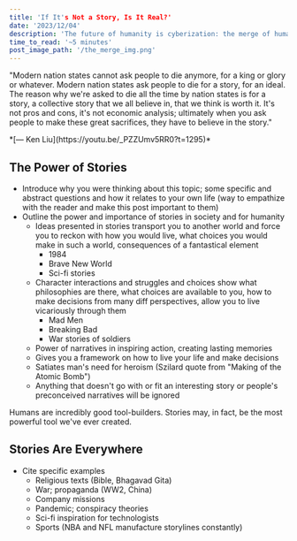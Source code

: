 ```yaml
---
title: 'If It's Not a Story, Is It Real?'
date: '2023/12/04'
description: 'The future of humanity is cyberization: the merge of humans and technology.'
time_to_read: '~5 minutes'
post_image_path: '/the_merge_img.png'
---
```


"Modern nation states cannot ask people to die anymore, for a king or glory or whatever.
Modern nation states ask people to die for a story, for an ideal. The reason why we're asked to die all the time
by nation states is for a story, a collective story that we all believe in, that we think is worth it.
It's not pros and cons, it's not economic analysis; ultimately when you ask people to make these great sacrifices, they have to believe in the story."
<div className="text-right font-bold mt-0">
  *[— Ken Liu](https://youtu.be/_PZZUmv5RR0?t=1295)*
</div>

## The Power of Stories

* Introduce why you were thinking about this topic; some specific and abstract questions
and how it relates to your own life (way to empathize with the reader and make this post important to them)
* Outline the power and importance of stories in society and for humanity
  * Ideas presented in stories transport you to another world and force you to reckon with
  how you would live, what choices you would make in such a world, consequences of a fantastical element
    * 1984
    * Brave New World
    * Sci-fi stories
  * Character interactions and struggles and choices show what philosophies are there, what choices
  are available to you, how to make decisions from many diff perspectives, allow you to live vicariously through them
    * Mad Men
    * Breaking Bad
    * War stories of soldiers
  * Power of narratives in inspiring action, creating lasting memories
  * Gives you a framework on how to live your life and make decisions
  * Satiates man's need for heroism (Szilard quote from "Making of the Atomic Bomb")
  * Anything that doesn't go with or fit an interesting story or people's preconceived narratives will be ignored

Humans are incredibly good tool-builders. Stories may, in fact, be the most powerful tool we've ever created.

## Stories Are Everywhere

* Cite specific examples
  * Religious texts (Bible, Bhagavad Gita)
  * War; propaganda (WW2, China)
  * Company missions
  * Pandemic; conspiracy theories
  * Sci-fi inspiration for technologists
  * Sports (NBA and NFL manufacture storylines constantly)
